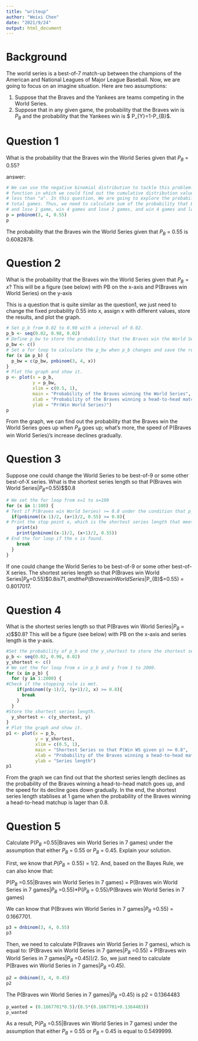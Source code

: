 ```yaml
---
title: "writeup"
author: "Weixi Chen"
date: "2021/9/24"
output: html_document
---
```


# Background

The world series is a best-of-7 match-up between the champions of the American and National Leagues of Major League Baseball. Now, we are going to focus on an imagine situation. Here are two assumptions:

1. Suppose that the Braves and the Yankees are teams competing in the World Series.
2. Suppose that in any given game, the probability that the Braves win is $P_{B}$ and the probability that the Yankees win is $ P_{Y}=1-P_{B}$.

# Question 1

What is the probability that the Braves win the World Series given that $P_{B}$ = 0.55?

answer:

```r
# We can use the negative binomial distribution to tackle this problem. "pnbinom" is a 
# function in which we could find out the cumulative distribution values at any point. The # cumulative distribution value at "a" means the sum of probability at points equal to or 
# less than "a". In this question, We are going to explore the probability that the Braves # win the World Series, which means that the Braves needs to win 4 games during the 7 
# total games. Thus, we need to calculate sum of the probability that Braves win 4 games 
# and lose 1 game, win 4 games and lose 2 games, and win 4 games and lose 3 games.
p = pnbinom(3, 4, 0.55)
p
```

The probability that the Braves win the World Series given that $P_{B}$ = 0.55 is 0.6082878.

# Question 2

What is the probability that the Braves win the World Series given that $P_{B}=x$? This will be a figure (see below) with PB on the x-axis and P(Braves win World Series) on the y-axis

This is a question that is quite similar as the question1, we just need to change the fixed probability 0.55 into x, assign x with different values, store the results, and plot the graph.
```r
# Set p_b from 0.02 to 0.98 with a interval of 0.02.
p_b <- seq(0.02, 0.98, 0.02)
# Define p_bw to store the probability that the Braves win the World Series.
p_bw <- c()
# Set a for loop to calculate the p_bw when p_b changes and save the results.
for (x in p_b) {
  p_bw = c(p_bw, pnbinom(3, 4, x))
}
# Plot the graph and show it.
p <- plot(x = p_b, 
          y = p_bw, 
          xlim = c(0.5, 1),
          main = "Probability of the Braves winning the World Series", 
          xlab = "Probability of the Braves winning a head-to-head matchup", 
          ylab = "Pr(Win World Series)")
p
```

From the graph, we can find out the probability that the Braves win the World Series goes up when $P_{B}$ goes up; what's more, the speed of P(Braves win World Series)'s increase declines gradually.

# Question 3

Suppose one could change the World Series to be best-of-9 or some other best-of-X series. What is the shortest series length so that P(Braves win World Series|$P_{B}$=0.55)$\ge$0.8

```r
# We set the for loop from x=1 to x=100
for (x in 1:100) {
# Test if P(Braves win World Series) >= 0.8 under the condition that p_b = 0.55
  if(pnbinom((x-1)/2, (x+1)/2, 0.55) >= 0.8){
# Print the stop point x, which is the shortest series length that meet the condition and the corresponding probability P(Braves win World Series|p_b = 0.55)
    print(x)
    print(pnbinom((x-1)/2, (x+1)/2, 0.55))
# End the for loop if the x is found.
    break
  }
}
```

If one could change the World Series to be best-of-9 or some other best-of-X series. The shortest series length so that P(Braves win World Series|$P_{B}$=0.55)$\ge$0.8 is 71, and the P(Braves win World Series|$P_{B}$=0.55) = 0.8017017.

# Question 4

What is the shortest series length so that P(Braves win World Series|$P_{B}$ = x)$\ge$0.8? This will be a figure (see below) with PB on the x-axis and series length is the y-axis.

```r
#Set the probability of p_b and the y_shortest to store the shortest series length when p_b changes.
p_b <- seq(0.02, 0.98, 0.02)
y_shortest <- c()
# We set the for loop from x in p_b and y from 1 to 2000.
for (x in p_b) {
  for (y in 1:2000) {
#Check if the stopping rule is met.
    if(pnbinom((y-1)/2, (y+1)/2, x) >= 0.8){
      break
    }
  }
#Store the shortest series length.
  y_shortest <- c(y_shortest, y)
}
# Plot the graph and show it.
p1 <- plot(x = p_b, 
           y = y_shortest, 
           xlim = c(0.5, 1),
           main = "Shortest Series so that P(Win WS given p) >= 0.8", 
           xlab = "Probability of the Braves winning a head-to-head matchup", 
           ylab = "Series length")
p1
```

From the graph we can find out that the shortest series length declines as the probability of the Braves winning a head-to-head match goes up, and the speed for its decline goes down gradually. In the end, the shortest series length stablises at 1 game when the probability of the Braves winning a head-to-head matchup is lager than 0.8.

# Question 5

Calculate P($P_{B}$ =0.55|Braves win World Series in 7 games) under the assumption that either $P_{B}$ = 0.55 or $P_{B}$ = 0.45. Explain your solution.

First, we know that $P(P_{B} = 0.55)$ = 1/2.
And, based on the Bayes Rule, we can also know that:

P($P_{B}$ =0.55|Braves win World Series in 7 games) = P(Braves win World Series in 7 games|$P_{B}$ =0.55)*P($P_{B}$ = 0.55)/P(Braves win World Series in 7 games)

We can know that P(Braves win World Series in 7 games|$P_{B}$ =0.55) = 0.1667701.

```r
p3 = dnbinom(3, 4, 0.55)
p3
```


Then, we need to calculate P(Braves win World Series in 7 games), which is equal to:
(P(Braves win World Series in 7 games|$P_{B}$ =0.55) + P(Braves win World Series in 7 games|$P_{B}$ =0.45))/2. So, we just need to calculate P(Braves win World Series in 7 games|$P_{B}$ =0.45).
```r
p2 = dnbinom(3, 4, 0.45)
p2
```

The P(Braves win World Series in 7 games|$P_{B}$ =0.45) is p2 = 0.1364483

```r
p_wanted = (0.1667701*0.5)/(0.5*(0.1667701+0.1364483))
p_wanted
```

As a result, P($P_{B}$ =0.55|Braves win World Series in 7 games) under the assumption that either $P_{B}$ = 0.55 or $P_{B}$ = 0.45 is equal to 0.5499999.
